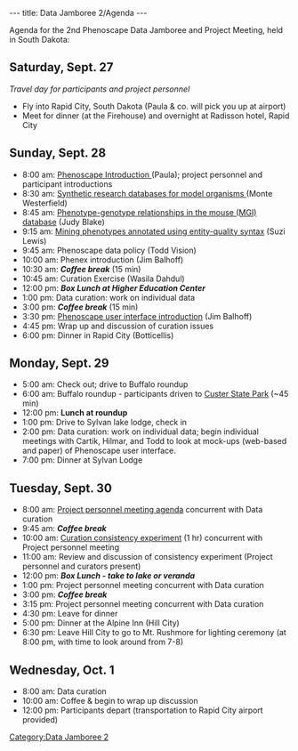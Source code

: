 ---
title: Data Jamboree 2/Agenda
---

Agenda for the 2nd Phenoscape Data Jamboree and Project Meeting, held in South Dakota:
== Saturday, Sept. 27 ==
''Travel day for participants and project personnel''
* Fly into Rapid City, South Dakota (Paula & co. will pick you up at airport)
* Meet for dinner (at the Firehouse) and overnight at Radisson hotel, Rapid City

== Sunday, Sept. 28 ==

* 8:00 am: [[Media:PaulaMabee.ppt | Phenoscape Introduction ]] (Paula); project personnel and participant introductions
* 8:30 am: [[Media:MonteWesterfield.ppt |Synthetic research databases for model organisms ]] (Monte Westerfield)
* 8:45 am: [[Media:JudyBlake.ppt | Phenotype-genotype relationships in the mouse (MGI) database]] (Judy Blake)
* 9:15 am: [[Media:SuziLewis.ppt | Mining phenotypes annotated using entity-quality syntax]] (Suzi Lewis)
* 9:45 am: Phenoscape data policy (Todd Vision)
* 10:00 am: Phenex introduction (Jim Balhoff)
* 10:30 am: '''''Coffee break''''' (15 min)
* 10:45 am: Curation Exercise (Wasila Dahdul)
* 12:00 pm: '''''Box Lunch at Higher Education Center'''''
* 1:00 pm: Data curation: work on individual data
* 3:00 pm: '''''Coffee break''''' (15 min)
* 3:30 pm: [[Data Jamboree 2/Notes#User interface|Phenoscape user interface introduction]] (Jim Balhoff)
* 4:45 pm: Wrap up and discussion of curation issues
* 6:00 pm: Dinner in Rapid City (Botticellis)

== Monday, Sept. 29 ==
* 5:00 am: Check out; drive to Buffalo roundup
* 6:00 am: Buffalo roundup - participants driven to [http://www.sdgfp.info/Parks/Regions/Custer/round.htm Custer State Park] (~45 min)
* 12:00 pm: '''Lunch at roundup'''
* 1:00 pm: Drive to Sylvan lake lodge, check in
* 2:00 pm: Data curation: work on individual data; begin individual meetings with Cartik, Hilmar, and Todd to look at mock-ups (web-based and paper) of Phenoscape user interface.
* 7:00 pm: Dinner at Sylvan Lodge

== Tuesday, Sept. 30 ==
* 8:00 am: [[WG:All-Hands_Meeting_30Sep08|Project personnel meeting agenda]] concurrent with Data curation
*9:45 am: '''''Coffee break'''''
*10:00 am: [[Data Jamboree 2/Annotation Experiment|Curation consistency experiment]] (1 hr) concurrent with Project personnel meeting
* 11:00 am: Review and discussion of consistency experiment (Project personnel and curators present)
* 12:00 pm: ''''' Box Lunch - take to lake or veranda'''''
* 1:00 pm: Project personnel meeting concurrent with Data curation
* 3:00 pm: '''''Coffee break'''''
*3:15 pm:  Project personnel meeting concurrent with Data curation
* 4:30 pm: Leave for dinner
* 5:00 pm: Dinner at the Alpine Inn (Hill City)
* 6:30 pm: Leave Hill City to go to Mt. Rushmore for lighting ceremony (at 8:00 pm, with time to look around from 7-8)

== Wednesday, Oct. 1==
* 8:00 am: Data curation
* 10:00 am: Coffee & begin to wrap up discussion
* 12:00 pm: Participants depart (transportation to Rapid City airport provided)

[[Category:Data Jamboree 2]]